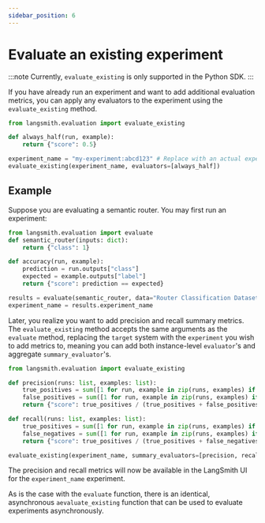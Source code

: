 ```yaml
---
sidebar_position: 6
---
```


# Evaluate an existing experiment

:::note
Currently, `evaluate_existing` is only supported in the Python SDK.
:::

If you have already run an experiment and want to add additional evaluation metrics, you
can apply any evaluators to the experiment using the `evaluate_existing` method.

```python
from langsmith.evaluation import evaluate_existing

def always_half(run, example):
    return {"score": 0.5}

experiment_name = "my-experiment:abcd123" # Replace with an actual experiment name or ID
evaluate_existing(experiment_name, evaluators=[always_half])
```

## Example

Suppose you are evaluating a semantic router. You may first run an experiment:

```python
from langsmith.evaluation import evaluate
def semantic_router(inputs: dict):
    return {"class": 1}

def accuracy(run, example):
    prediction = run.outputs["class"]
    expected = example.outputs["label"]
    return {"score": prediction == expected}

results = evaluate(semantic_router, data="Router Classification Dataset", evaluators=[accuracy])
experiment_name = results.experiment_name
```

Later, you realize you want to add precision and recall summary metrics. The `evaluate_existing` method accepts the same arguments as the `evaluate` method, replacing the `target` system with the `experiment` you wish to add metrics to, meaning
you can add both instance-level `evaluator`'s and aggregate `summary_evaluator`'s.

```python
from langsmith.evaluation import evaluate_existing

def precision(runs: list, examples: list):
    true_positives = sum([1 for run, example in zip(runs, examples) if run.outputs["class"] == example.outputs["label"]])
    false_positives = sum([1 for run, example in zip(runs, examples) if run.outputs["class"] != example.outputs["label"]])
    return {"score": true_positives / (true_positives + false_positives)}

def recall(runs: list, examples: list):
    true_positives = sum([1 for run, example in zip(runs, examples) if run.outputs["class"] == example.outputs["label"]])
    false_negatives = sum([1 for run, example in zip(runs, examples) if run.outputs["class"] != example.outputs["label"]])
    return {"score": true_positives / (true_positives + false_negatives)}

evaluate_existing(experiment_name, summary_evaluators=[precision, recall])
```

The precision and recall metrics will now be available in the LangSmith UI for the `experiment_name` experiment.

As is the case with the `evaluate` function, there is an identical, asynchronous `aevaluate_existing` function that can be used to evaluate experiments asynchronously.

